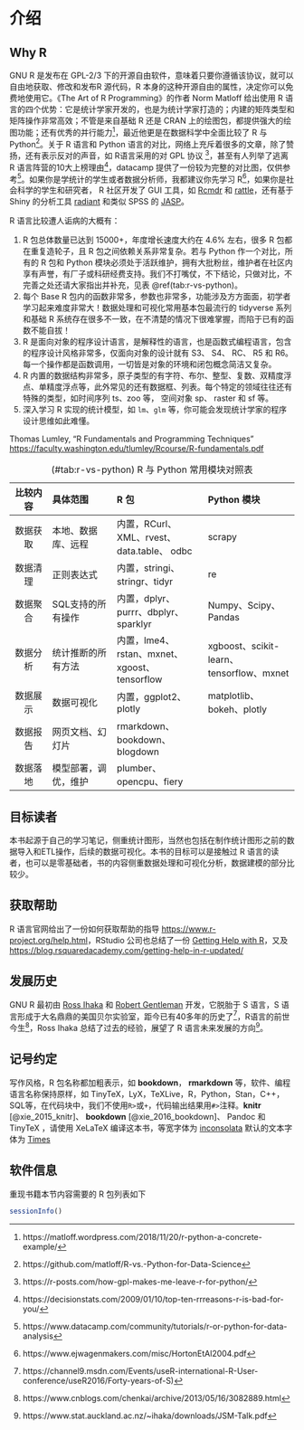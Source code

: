 \mainmatter

# 介绍 {#introduction}

## Why R {#why-r}

GNU R 是发布在 GPL-2/3 下的开源自由软件，意味着只要你遵循该协议，就可以自由地获取、修改和发布R 源代码，R 本身的这种开源自由的属性，决定你可以免费地使用它。《The Art of R Programming》的作者 Norm Matloff 给出使用 R 语言的四个优势：它是统计学家开发的，也是为统计学家打造的；内建的矩阵类型和矩阵操作非常高效；不管是来自基础 R 还是 CRAN 上的绘图包，都提供强大的绘图功能；还有优秀的并行能力[^r-over-python]，最近他更是在数据科学中全面比较了 R 与 Python[^r-vs-python-ds]。关于 R 语言和 Python 语言的对比，网络上充斥着很多的文章，除了赞扬，还有表示反对的声音，如 R语言采用的对 GPL 协议 [^python-over-r-gpl]，甚至有人列举了逃离 R 语言阵营的10大上榜理由[^top-ten-bad-r]，datacamp 提供了一份较为完整的对比图，仅供参考[^r-vs-python]。如果你是学统计的学生或者数据分析师，我都建议你先学习 R[^why-r]，如果你是社会科学的学生和研究者， R 社区开发了 GUI 工具，如 [Rcmdr](https://socialsciences.mcmaster.ca/jfox/Misc/Rcmdr/) 和 [rattle](https://rattle.togaware.com/)，还有基于 Shiny 的分析工具 [radiant](https://github.com/radiant-rstats/radiant) 和类似 SPSS 的 [JASP](https://jasp-stats.org/)。

R 语言比较遭人诟病的大概有：

1. R 包总体数量已达到 15000+，年度增长速度大约在 4.6\% 左右，很多 R 包都在重复造轮子，且 R 包之间依赖关系非常复杂。若与 Python 作一个对比，所有的 R 包和 Python 模块必须处于活跃维护，拥有大批粉丝，维护者在社区内享有声誉，有厂子或科研经费支持。我们不打嘴仗，不下结论，只做对比，不完善之处还请大家指出并补充，见表 \@ref(tab:r-vs-python)。
1. 每个 Base R 包内的函数非常多，参数也非常多，功能涉及方方面面，初学者学习起来难度非常大！数据处理和可视化常用基本包最流行的 tidyverse 系列和基础 R 系统存在很多不一致，在不清楚的情况下很难掌握，而陷于已有的函数不能自拔！ 
1. R 是面向对象的程序设计语言，是解释性的语言，也是函数式编程语言，包含的程序设计风格非常多，仅面向对象的设计就有 S3、 S4、 RC、 R5 和 R6。每一个操作都是函数调用，一切皆是对象的环境和闭包概念简洁又复杂。
1. R 内置的数据结构非常多，原子类型的有字符、布尔、整型、复数、双精度浮点、单精度浮点等，此外常见的还有数据框、列表。每个特定的领域往往还有特殊的类型，如时间序列 ts、zoo 等， 空间对象 sp、 raster 和 sf 等。
1. 深入学习 R 实现的统计模型，如 `lm`、`glm` 等，你可能会发现统计学家的程序设计思维如此难懂。

Thomas Lumley, "R Fundamentals and Programming Techniques" <https://faculty.washington.edu/tlumley/Rcourse/R-fundamentals.pdf>

Table: (\#tab:r-vs-python) R 与 Python 常用模块对照表

-----------------------------------------------------------------------------------------------------------------------
  比较内容      具体范围                    R 包                                   Python 模块
--------------- --------------------------- -------------------------------------- ------------------------------------
  数据获取      本地、数据库、远程          内置，RCurl、XML、rvest、data.table、  scrapy
                                            odbc

  数据清理      正则表达式                  内置，stringi、stringr、tidyr          re

  数据聚合      SQL支持的所有操作           内置，dplyr、purrr、dbplyr、sparklyr   Numpy、Scipy、Pandas

  数据分析      统计推断的所有方法          内置，lme4、rstan、mxnet、xgoost、     xgboost、scikit-learn、tensorflow、mxnet  
                                            tensorflow               

  数据展示      数据可视化                  内置，ggplot2、plotly                  matplotlib、bokeh、plotly

  数据报告      网页文档、幻灯片            rmarkdown、bookdown、blogdown 

  数据落地      模型部署，调优，维护        plumber、opencpu、fiery
-----------------------------------------------------------------------------------------------------------------------

[^r-over-python]: https://matloff.wordpress.com/2018/11/20/r-python-a-concrete-example/
[^r-vs-python]: https://www.datacamp.com/community/tutorials/r-or-python-for-data-analysis
[^why-r]: https://www.ejwagenmakers.com/misc/HortonEtAl2004.pdf
[^python-over-r-gpl]: https://r-posts.com/how-gpl-makes-me-leave-r-for-python/
[^top-ten-bad-r]: https://decisionstats.com/2009/01/10/top-ten-rrreasons-r-is-bad-for-you/
[^r-vs-python-ds]: https://github.com/matloff/R-vs.-Python-for-Data-Science

## 目标读者 {#who-read-this-book}

本书起源于自己的学习笔记，侧重统计图形，当然也包括在制作统计图形之前的数据导入和ETL操作，后续的数据可视化。本书的目标可以是接触过 R 语言的读者，也可以是零基础者，书的内容侧重数据处理和可视化分析，数据建模的部分比较少。

## 获取帮助 {#Getting-Help-with-R}

R 语言官网给出了一份如何获取帮助的指导 <https://www.r-project.org/help.html>，RStudio 公司也总结了一份 [Getting Help with R](https://support.rstudio.com/hc/en-us/articles/200552336)，又及 <https://blog.rsquaredacademy.com/getting-help-in-r-updated/>
 

## 发展历史 {#history-of-r}

GNU R 最初由 [Ross Ihaka](https://en.wikipedia.org/wiki/Ross_Ihaka) 和 [Robert Gentleman](https://en.wikipedia.org/wiki/Robert_Gentleman_(statistician)) 开发，它脱胎于 S 语言，S 语言形成于大名鼎鼎的美国贝尔实验室，距今已有40多年的历史了[^forty-s]，R语言的前世今生[^history-r]，Ross Ihaka 总结了过去的经验，展望了 R 语言未来发展的方向[^future-r]。

[^future-r]: https://www.stat.auckland.ac.nz/~ihaka/downloads/JSM-Talk.pdf
[^history-r]: https://www.cnblogs.com/chenkai/archive/2013/05/16/3082889.html
[^forty-s]: https://channel9.msdn.com/Events/useR-international-R-User-conference/useR2016/Forty-years-of-S)

## 记号约定 {#conventions}

\index{TinyTeX}
\index{Pandoc}

写作风格，R 包名称都加粗表示，如 **bookdown**， **rmarkdown** 等，软件、编程语言名称保持原样，如 TinyTeX，LyX，TeXLive，R，Python，Stan，C++，SQL等，在代码块中，我们不使用`R>`或`+`，代码输出结果用`#>`注释。**knitr** [@xie_2015_knitr]、 **bookdown** [@xie_2016_bookdown]、 Pandoc 和 TinyTeX ，请使用 XeLaTeX 编译这本书，等宽字体为 [inconsolata](https://ctan.org/pkg/inconsolata) 默认的文本字体为 [Times](https://ctan.org/pkg/mathptmx)

## 软件信息 {#softwares-rsession-info}

重现书籍本节内容需要的 R 包列表如下

```r
sessionInfo()
```
